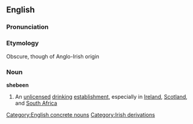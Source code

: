 ==English==
===Pronunciation===
{{IPA|[&#643;&#618;&#712;bi&#720;n]}}
===Etymology===
Obscure, though of Anglo-Irish origin

===Noun===
{{wikipedia}}
'''shebeen'''
#An [[unlicensed]] [[drinking]] [[establishment]], especially in [[Ireland]], [[Scotland]], and [[South Africa]]
[[Category:English concrete nouns]]
[[Category:Irish derivations]]